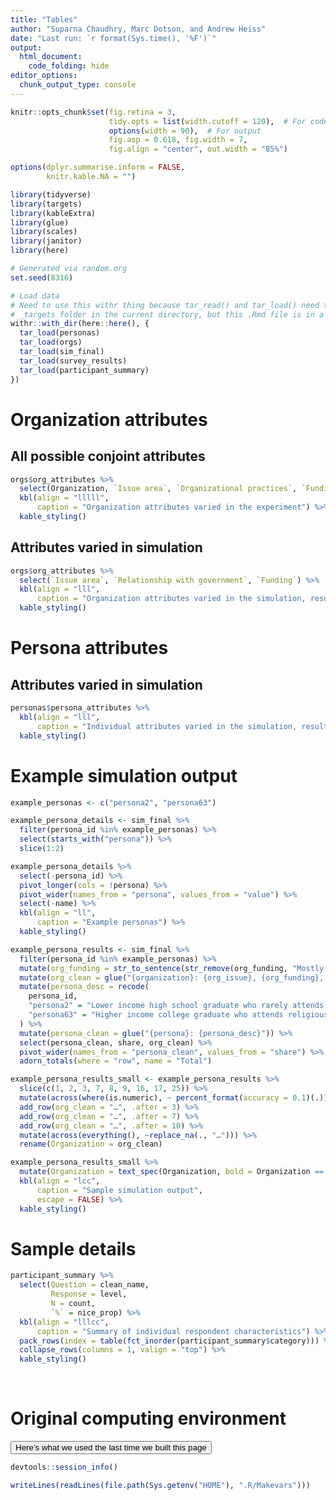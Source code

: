 ```yaml
---
title: "Tables"
author: "Suparna Chaudhry, Marc Dotson, and Andrew Heiss"
date: "Last run: `r format(Sys.time(), '%F')`"
output: 
  html_document:
    code_folding: hide
editor_options: 
  chunk_output_type: console
---
```


```r
knitr::opts_chunk$set(fig.retina = 3,
                      tidy.opts = list(width.cutoff = 120),  # For code
                      options(width = 90),  # For output
                      fig.asp = 0.618, fig.width = 7, 
                      fig.align = "center", out.width = "85%")

options(dplyr.summarise.inform = FALSE,
        knitr.kable.NA = "")
```

```r
library(tidyverse)
library(targets)
library(kableExtra)
library(glue)
library(scales)
library(janitor)
library(here)

# Generated via random.org
set.seed(8316)

# Load data
# Need to use this withr thing because tar_read() and tar_load() need to see the
# _targets folder in the current directory, but this .Rmd file is in a subfolder
withr::with_dir(here::here(), {
  tar_load(personas)
  tar_load(orgs)
  tar_load(sim_final)
  tar_load(survey_results)
  tar_load(participant_summary)
})
```

# Organization attributes

## All possible conjoint attributes 

```r
orgs$org_attributes %>% 
  select(Organization, `Issue area`, `Organizational practices`, `Funding sources`, `Relationship with government`) %>% 
  kbl(align = "lllll",
      caption = "Organization attributes varied in the experiment") %>% 
  kable_styling()
```

## Attributes varied in simulation

```r
orgs$org_attributes %>% 
  select(`Issue area`, `Relationship with government`, `Funding`) %>% 
  kbl(align = "lll",
      caption = "Organization attributes varied in the simulation, resulting in 24 hypothetical organizations") %>% 
  kable_styling()
```

# Persona attributes

## Attributes varied in simulation

```r
personas$persona_attributes %>% 
  kbl(align = "lll",
      caption = "Individual attributes varied in the simulation, resulting in 64 persona profiles") %>% 
  kable_styling()
```

# Example simulation output

```r
example_personas <- c("persona2", "persona63")

example_persona_details <- sim_final %>%
  filter(persona_id %in% example_personas) %>% 
  select(starts_with("persona")) %>% 
  slice(1:2)

example_persona_details %>% 
  select(-persona_id) %>% 
  pivot_longer(cols = !persona) %>% 
  pivot_wider(names_from = "persona", values_from = "value") %>% 
  select(-name) %>% 
  kbl(align = "ll",
      caption = "Example personas") %>% 
  kable_styling()
```

```r
example_persona_results <- sim_final %>% 
  filter(persona_id %in% example_personas) %>% 
  mutate(org_funding = str_to_sentence(str_remove(org_funding, "Mostly funded by "))) %>% 
  mutate(org_clean = glue("{organization}: {org_issue}, {org_funding}, {org_relationship}")) %>% 
  mutate(persona_desc = recode(
    persona_id,
    "persona2" = "Lower income high school graduate who rarely attends religious services; liberal who reads and travels; doesn't trust or donate",
    "persona63" = "Higher income college graduate who attends religious services; conservative who doesn't read or travel; trusts and donates")
  ) %>%
  mutate(persona_clean = glue("{persona}: {persona_desc}")) %>% 
  select(persona_clean, share, org_clean) %>% 
  pivot_wider(names_from = "persona_clean", values_from = "share") %>% 
  adorn_totals(where = "row", name = "Total")

example_persona_results_small <- example_persona_results %>% 
  slice(c(1, 2, 3, 7, 8, 9, 16, 17, 25)) %>% 
  mutate(across(where(is.numeric), ~ percent_format(accuracy = 0.1)(.))) %>% 
  add_row(org_clean = "…", .after = 3) %>% 
  add_row(org_clean = "…", .after = 7) %>% 
  add_row(org_clean = "…", .after = 10) %>% 
  mutate(across(everything(), ~replace_na(., "…"))) %>% 
  rename(Organization = org_clean)

example_persona_results_small %>% 
  mutate(Organization = text_spec(Organization, bold = Organization == "Total")) %>% 
  kbl(align = "lcc",
      caption = "Sample simulation output",
      escape = FALSE) %>% 
  kable_styling()
```


# Sample details

```r
participant_summary %>% 
  select(Question = clean_name,
         Response = level,
         N = count,
         `%` = nice_prop) %>% 
  kbl(align = "lllcc",
      caption = "Summary of individual respondent characteristics") %>% 
  pack_rows(index = table(fct_inorder(participant_summary$category))) %>%
  collapse_rows(columns = 1, valign = "top") %>% 
  kable_styling()
```

\

# Original computing environment

<button data-toggle="collapse" data-target="#sessioninfo" class="btn btn-primary btn-md btn-info">Here's what we used the last time we built this page</button>

<div id="sessioninfo" class="collapse">

```r
devtools::session_info()

writeLines(readLines(file.path(Sys.getenv("HOME"), ".R/Makevars")))
```

</div>
